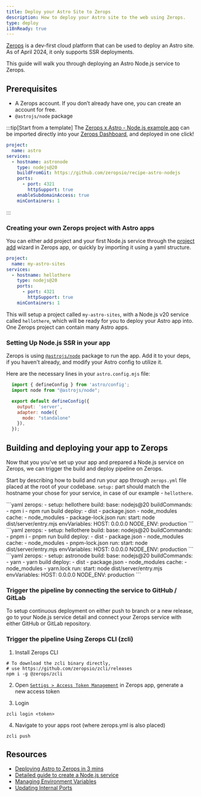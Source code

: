 ```yaml
---
title: Deploy your Astro Site to Zerops
description: How to deploy your Astro site to the web using Zerops.
type: deploy
i18nReady: true
---
```


[Zerops](https://zerops.io/) is a dev-first cloud platform that can be used to deploy an Astro site. As of April 2024, it only supports SSR deployments.

This guide will walk you through deploying an Astro Node.js service to Zerops.

## Prerequisites

- A Zerops account. If you don’t already have one, you can create an account for free.
- `@astrojs/node` package

:::tip[Start from a template]
The [Zerops x Astro - Node.js example app](https://github.com/zeropsio/recipe-astro-nodejs) can be imported directly into your [Zerops Dashboard](https://app.zerops.io/dashboard/projects), and deployed in one click!

```yaml
project:
  name: astro
services:
  - hostname: astronode
    type: nodejs@20
    buildFromGit: https://github.com/zeropsio/recipe-astro-nodejs
    ports:
      - port: 4321
        httpSupport: true
    enableSubdomainAccess: true
    minContainers: 1
```
:::

### Creating your own Zerops project with Astro apps

You can either add project and your first Node.js service through the [project add](https://app.zerops.io/dashboard/project-add) wizard in Zerops app, or quickly by importing it using a yaml structure.

```yaml
project:
  name: my-astro-sites
services:
  - hostname: hellothere
    type: nodejs@20
    ports:
      - port: 4321
        httpSupport: true
    minContainers: 1
```

This will setup a project called `my-astro-sites`, with a Node.js v20 service called `hellothere`, which will be ready for you to deploy your Astro app into. One Zerops project can contain many Astro apps.

### Setting Up Node.js SSR in your app
Zerops is using [`@astrojs/node`](/en/guides/integrations-guide/node/) package to run the app. Add it to your deps, if you haven't already, and modify your Astro config to utilize it.

Here are the necessary lines in your `astro.config.mjs` file:
```js title="astro.config.mjs"
  import { defineConfig } from 'astro/config';
  import node from "@astrojs/node";

  export default defineConfig({
    output: 'server',
    adapter: node({
      mode: "standalone"
    }),
  });
```

## Building and deploying your app to Zerops

Now that you you've set up your app and prepared a Node.js service on Zerops, we can trigger the build and deploy pipeline on Zerops.

Start by describing how to build and run your app through `zerops.yml` file placed at the root of your codebase. `setup:` part should match the hostname your chose for your service, in case of our example - `hellothere`.

  <PackageManagerTabs>
    <Fragment slot="npm">
    ```yaml
      zerops:
        - setup: hellothere
          build:
            base: nodejs@20
            buildCommands:
              - npm i
              - npm run build
            deploy:
              - dist
              - package.json
              - node_modules
            cache:
              - node_modules
              - package-lock.json
          run:
            start: node dist/server/entry.mjs
          envVariables:
            HOST: 0.0.0.0
            NODE_ENV: production
    ```
    </Fragment>
    <Fragment slot="pnpm">
    ```yaml
      zerops:
        - setup: hellothere
          build:
            base: nodejs@20
            buildCommands:
              - pnpm i
              - pnpm run build
            deploy:
              - dist
              - package.json
              - node_modules
            cache:
              - node_modules
              - pnpm-lock.json
          run:
            start: node dist/server/entry.mjs
          envVariables:
            HOST: 0.0.0.0
            NODE_ENV: production
    ```
    </Fragment>
    <Fragment slot="yarn">
    ```yaml
      zerops:
        - setup: astronode
          build:
            base: nodejs@20
            buildCommands:
              - yarn
              - yarn build
            deploy:
              - dist
              - package.json
              - node_modules
            cache:
              - node_modules
              - yarn.lock
          run:
            start: node dist/server/entry.mjs
          envVariables:
            HOST: 0.0.0.0
            NODE_ENV: production
    ```
    </Fragment>
  </PackageManagerTabs>

### Trigger the pipeline by connecting the service to GitHub / GitLab
To setup continuous deployment on either push to branch or a new release, go to your Node.js service detail and connect your Zerops service with either GitHub or GitLab repository.


### Trigger the pipeline Using Zerops CLI (zcli)

1. Install Zerops CLI
```shell
# To download the zcli binary directly,
# use https://github.com/zeropsio/zcli/releases
npm i -g @zerops/zcli
```

2. Open [`Settigs > Access Token Management`](https://app.zerops.io/settings/token-management) in Zerops app, generate a new access token

3. Login
```shell
zcli login <token>
```

4. Navigate to your apps root (where zerops.yml is also placed)
```shell
zcli push
```

## Resources

- [Deploying Astro to Zerops in 3 mins](https://medium.com/@arjun.js/how-to-deploy-astro-to-zerops-4230816a62b4)
- [Detailed guide to create a Node.js service](https://docs.zerops.io/nodejs/how-to/create)
- [Managing Environment Variables](https://docs.zerops.io/nodejs/how-to/env-variables)
- [Updating Internal Ports](https://docs.zerops.io/nodejs/how-to/ports)
